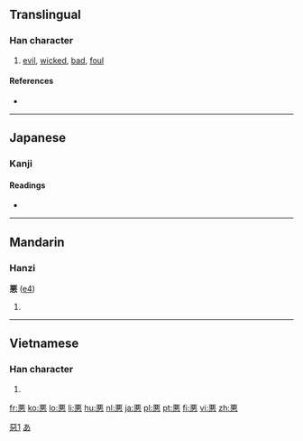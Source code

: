 {{also|惡|恶}}
==Translingual==

[[Category:CJKV characters simplified differently in Japan and China|惡1]]

===Han character===
{{Han char|rn=61|rad=心|as=07|sn=11|four=|canj=一一心 (MMP), X一一心 (XMMP)|ids=⿱[[亜]][[心]]}}

# [[evil]], [[wicked]], [[bad]], [[foul]]

====References====
* {{Han ref|kx=0388.341|dkj=10717|dj=0721.260|hdz=42300.020|uh=60AA|ud=24746}}

----

==Japanese==

===Kanji===
{{ja-kanji|grade=3|rs=心07}}

====Readings====
* {{ja-readings|on=[[あく]] (aku)|kun=[[わるい]] (warui), [[にくむ]] (nikumu), [[いずくんぞ]] (izukunzo)}}

[[Category:Han characters from which hiragana were derived|あ]]

----

==Mandarin==

===Hanzi===
'''悪''' ([[e4]])

# {{defn|lang=cmn}}

----

==Vietnamese==

===Han character===
{{vi-hantu|ác|rs=心07}}

# {{defn|lang=vi|sort=心07}}

[[fr:悪]]
[[ko:悪]]
[[lo:悪]]
[[li:悪]]
[[hu:悪]]
[[nl:悪]]
[[ja:悪]]
[[pl:悪]]
[[pt:悪]]
[[fi:悪]]
[[vi:悪]]
[[zh:悪]]